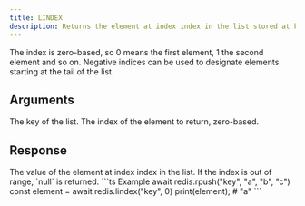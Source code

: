 ```yaml
---
title: LINDEX
description: Returns the element at index index in the list stored at key.
---
```


The index is zero-based, so 0 means the first element, 1 the second element and so on. Negative indices can be used to designate elements starting at the tail of the list.


## Arguments

<ParamField body="key" type="string" required>
    The key of the list.
</ParamField>

<ParamField body="index" type="number" required>
    The index of the element to return, zero-based.
</ParamField>


## Response

<ResponseField type="TValue | null" required>
  The value of the element at index index in the list. If the index is out of range, `null` is returned.
</ResponseField>

<RequestExample>
```ts Example
await redis.rpush("key", "a", "b", "c")
const element = await redis.lindex("key", 0)
print(element); # "a"
```
</RequestExample>

